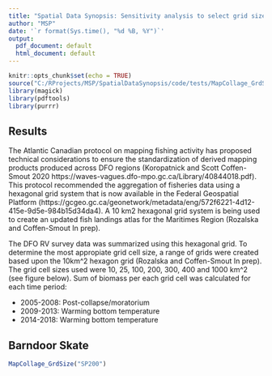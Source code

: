 ```yaml
---
title: "Spatial Data Synopsis: Sensitivity analysis to select grid size"
author: "MSP"
date: '`r format(Sys.time(), "%d %B, %Y")`'
output:
  pdf_document: default
  html_document: default
---
```


```r
knitr::opts_chunk$set(echo = TRUE)
source("C:/RProjects/MSP/SpatialDataSynopsis/code/tests/MapCollage_GrdSize.R")
library(magick)
library(pdftools)
library(purrr)
```

## Results

The Atlantic Canadian protocol on mapping fishing activity has proposed technical considerations to ensure the standardization of derived mapping products produced across DFO regions (Koropatnick and Scott Coffen-Smout 2020 https://waves-vagues.dfo-mpo.gc.ca/Library/40844018.pdf). This protocol recommended the aggregation of fisheries data using a hexagonal grid system that is now available in the Federal Geospatial Platform (https://gcgeo.gc.ca/geonetwork/metadata/eng/572f6221-4d12-415e-9d5e-984b15d34da4). A 10 km2 hexagonal grid system is being used to create an updated fish landings atlas for the Maritimes Region (Rozalska and Coffen-Smout In prep). 

The DFO RV survey data was summarized using this hexagonal grid. To determine the most appropiate grid cell size, a range of grids were created based upon the 10km^2 hexagon grid (Rozalska and Coffen-Smout In prep). The grid cell sizes used were 10, 25, 100, 200, 300, 400 and 1000 km^2 (see figure below). Sum of biomass per each grid cell was calculated for each time period:

- 2005-2008: Post-collapse/moratorium
- 2009-2013: Warming bottom temperature
- 2014-2018: Warming bottom temperature

## Barndoor Skate
```r
MapCollage_GrdSize("SP200")
```

